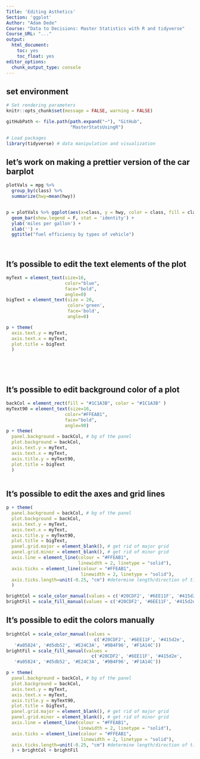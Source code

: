 ```yaml
---
Title: 'Editing Asthetics'
Section: 'ggplot'
Author: "Adam Dede"
Course: "Data to Decisions: Master Statistics with R and tidyverse"
Course_URL: "..." 
output:
  html_document:
    toc: yes
    toc_float: yes
editor_options:
  chunk_output_type: console
---
```


## set environment

```r

# Set rendering parameters
knitr::opts_chunk$set(message = FALSE, warning = FALSE)

gitHubPath <- file.path(path.expand("~"), "GitHub", 
                        "MasterStatsUsingR")

# Load packages
library(tidyverse) # data manipulation and visualization
```


## let's work on making a prettier version of the car barplot

```r

plotVals = mpg %>% 
  group_by(class) %>%  
  summarize(hwy=mean(hwy)) 


p = plotVals %>% ggplot(aes(x=class, y = hwy, color = class, fill = class))+
  geom_bar(show.legend = F, stat = 'identity') +
  ylab('miles per gallon') + 
  xlab('') +
  ggtitle("fuel efficiency by types of vehicle")

  

```  
  
## It's possible to edit the text elements of the plot

```r

myText = element_text(size=16, 
                      color="blue", 
                      face="bold",
                      angle=0)
bigText = element_text(size = 20,
                       color='green',
                       face='bold',
                       angle=0)

p + theme(
  axis.text.y = myText,
  axis.text.x = myText,
  plot.title = bigText
  )


  



```  

## It's possible to edit background color of a plot 

```r

backCol = element_rect(fill = "#1C1A3B", color = "#1C1A3B" )
myText90 = element_text(size=16, 
                      color="#FFEAB1", 
                      face="bold",
                      angle=90)
p + theme(
  panel.background = backCol, # bg of the panel
  plot.background = backCol,
  axis.text.y = myText,
  axis.text.x = myText,
  axis.title.y = myText90,
  plot.title = bigText
  )



```  

## It's possible to edit the axes and grid lines

```r


p + theme(
  panel.background = backCol, # bg of the panel
  plot.background = backCol,
  axis.text.y = myText,
  axis.text.x = myText,
  axis.title.y = myText90,
  plot.title = bigText,
  panel.grid.major = element_blank(), # get rid of major grid
  panel.grid.minor = element_blank(), # get rid of minor grid
  axis.line = element_line(colour = "#FFEAB1", 
                           linewidth = 2, linetype = "solid"),
  axis.ticks = element_line(colour = "#FFEAB1", 
                            linewidth = 2, linetype = "solid"),
  axis.ticks.length=unit(-0.25, "cm") #determine length/direction of ticks
  )

brightCol = scale_color_manual(values = c('#20CDF2', '#6EE11F', '#415d2e', '#a05824','#d5db52' ))  
brightFil = scale_fill_manual(values = c('#20CDF2', '#6EE11F', '#415d2e', '#a05824','#d5db52' ))


```  

## It's possible to edit the colors manually 

```r

brightCol = scale_color_manual(values = 
                                 c('#20CDF2', '#6EE11F', '#415d2e',
   '#a05824', '#d5db52', '#E24C3A', '#9B4F96', '#F1A14C'))  
brightFil = scale_fill_manual(values = 
                                c('#20CDF2', '#6EE11F', '#415d2e',
   '#a05824', '#d5db52', '#E24C3A', '#9B4F96', '#F1A14C'))

p + theme(
  panel.background = backCol, # bg of the panel
  plot.background = backCol,
  axis.text.y = myText,
  axis.text.x = myText,
  axis.title.y = myText90,
  plot.title = bigText,
  panel.grid.major = element_blank(), # get rid of major grid
  panel.grid.minor = element_blank(), # get rid of minor grid
  axis.line = element_line(colour = "#FFEAB1", 
                           linewidth = 2, linetype = "solid"),
  axis.ticks = element_line(colour = "#FFEAB1", 
                            linewidth = 2, linetype = "solid"),
  axis.ticks.length=unit(-0.25, "cm") #determine length/direction of ticks
  ) + brightCol + brightFil



```  